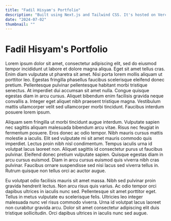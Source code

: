 ```yaml
---
title: "Fadil Hisyam's Portfolio"
description: "Built using Next.js and Tailwind CSS. It's hosted on Vercel and has a sleek galaxy aesthetics with a simple black and white color scheme."
date: "2024-07-02"
thumbnail: ""
---
```


# Fadil Hisyam's Portfolio

Lorem ipsum dolor sit amet, consectetur adipiscing elit, sed do eiusmod tempor incididunt ut labore et dolore magna aliqua. Eget sit amet tellus cras. Enim diam vulputate ut pharetra sit amet. Nisi porta lorem mollis aliquam ut porttitor leo. Egestas fringilla phasellus faucibus scelerisque eleifend donec pretium. Pellentesque pulvinar pellentesque habitant morbi tristique senectus. At imperdiet dui accumsan sit amet nulla. Congue quisque egestas diam in arcu cursus. Aliquet bibendum enim facilisis gravida neque convallis a. Integer eget aliquet nibh praesent tristique magna. Vestibulum mattis ullamcorper velit sed ullamcorper morbi tincidunt. Faucibus interdum posuere lorem ipsum.

Aliquam sem fringilla ut morbi tincidunt augue interdum. Vulputate sapien nec sagittis aliquam malesuada bibendum arcu vitae. Risus nec feugiat in fermentum posuere. Eros donec ac odio tempor. Nibh mauris cursus mattis molestie a iaculis. Elit sed vulputate mi sit amet mauris commodo quis imperdiet. Lectus proin nibh nisl condimentum. Tempus iaculis urna id volutpat lacus laoreet non. Aliquet sagittis id consectetur purus ut faucibus pulvinar. Eleifend donec pretium vulputate sapien. Quisque egestas diam in arcu cursus euismod. Diam in arcu cursus euismod quis viverra nibh cras pulvinar. Faucibus ornare suspendisse sed nisi lacus sed viverra tellus in. Rutrum quisque non tellus orci ac auctor augue.

Eu volutpat odio facilisis mauris sit amet massa. Nibh sed pulvinar proin gravida hendrerit lectus. Non arcu risus quis varius. Ac odio tempor orci dapibus ultrices in iaculis nunc sed. Pellentesque sit amet porttitor eget. Tellus in metus vulputate eu scelerisque felis. Ultricies leo integer malesuada nunc vel risus commodo viverra. Urna id volutpat lacus laoreet non curabitur gravida arcu. Dolor sit amet consectetur adipiscing elit duis tristique sollicitudin. Orci dapibus ultrices in iaculis nunc sed augue.